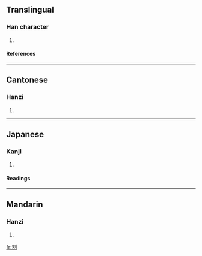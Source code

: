 ==Translingual==
===Han character===
{{Han char|rn=18|rad=刀|as=03|sn=5|four=8270<sub>0</sub>|canj=人弓中弓 (ONLN)}}
# {{defn|Han}}
====References====
{{Han ref|kx=0136.140|dkj=01863|dj=0307.100|hdz=10324.050|uh=5209|ud=21001|bh=C9BE|bd=51646}}
----
==Cantonese==
===Hanzi===
{{yue-hanzi|jyut=|y=gei1}}
# {{defn|Cantonese}}
----
==Japanese==
===Kanji===
{{ja-kanji|grade=|rs=刀03}}
# {{defn|Japanese}}
====Readings====
{{ja-readings|on=[[き]] (ki), [[け]] (ke)|kun=[[たつ]] (tatsu)}}
----
==Mandarin==
===Hanzi===
{{cmn-hanzi|pin=[[jī]] ([[ji1]])|wg=chi<sup>1</sup>}}
# {{defn|Mandarin}}

[[fr:刉]]
